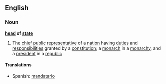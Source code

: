 ==English==

===Noun===
{{wikipedia}}
'''[[head]] of [[state]]'''

# The [[chief]] [[public]] [[representative]] of a [[nation]] having [[duties]] and [[responsibilities]] granted by a [[constitution]]; a [[monarch]] in a [[monarchy]], and a [[president]] in a [[republic]]

====Translations====
*Spanish: [[mandatario]] {{m}}